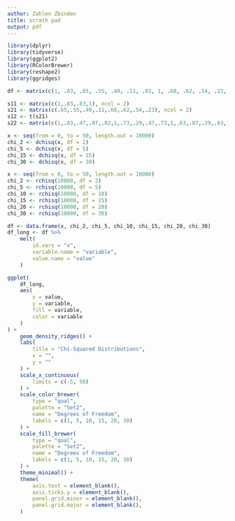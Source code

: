 ```yaml
---
author: Zahlen Zbinden 
title: scrath pad
output: pdf
---
```


```r
library(dplyr)
library(tidyverse)
library(ggplot2)
library(RColorBrewer)
library(reshape2)
library(ggridges)
```

```r
df <- matrix(c(1, .83, .65, .55, .40, .11, .83, 1, .68, .62, .54, .23, .65, .68, 1, .83, .47, .07, .65, .68, 1, .83, .47, .07, .55, .62, .82, 1, .73, .29, .4, .54, .47, .73, 1, .63, .11, .23, .07, .29, .63, 1.0), ncol = 6)
```


```r
s11 <- matrix(c(1,.83,.83,1), ncol = 2)
s21 <- matrix(c(.65,.55,.40,.11,.68,.62,.54,.23), ncol = 2)
s12 <- t(s21)
s22 <- matrix(c(1,.83,.47,.07,.82,1,.73,.29,.47,.73,1,.63,.07,.29,.63,1), ncol = 4)
```

```r
x <- seq(from = 0, to = 50, length.out = 10000)
chi_2 <- dchisq(x, df = 2)
chi_5 <- dchisq(x, df = 5)
chi_15 <- dchisq(x, df = 15)
chi_30 <- dchisq(x, df = 30)
```

```r
x <- seq(from = 0, to = 50, length.out = 10000)
chi_2 <- rchisq(10000, df = 2)
chi_5 <- rchisq(10000, df = 5)
chi_10 <- rchisq(10000, df = 10)
chi_15 <- rchisq(10000, df = 15)
chi_20 <- rchisq(10000, df = 20)
chi_30 <- rchisq(10000, df = 30)
```

```r
df <- data.frame(x, chi_2, chi_5, chi_10, chi_15, chi_20, chi_30)
df_long <- df %>%
    melt(
        id.vars = "x",
        variable.name = "variable",
        value.name = "value"
    )
```

```r
ggplot(
    df_long, 
    aes(
        x = value, 
        y = variable,
        fill = variable, 
        color = variable
    )
) +
    geom_density_ridges() +
    labs(
        title = "Chi-Squared Distributions",
        x = "",
        y = ""
    ) +
    scale_x_continuous(
        limits = c(-5, 50)
    ) +
    scale_color_brewer(
        type = "qual", 
        palette = "Set2", 
        name = "Degrees of Freedom",
        labels = c(1, 5, 10, 15, 20, 30)
    ) +
    scale_fill_brewer(
        type = "qual", 
        palette = "Set2", 
        name = "Degrees of Freedom",
        labels = c(1, 5, 10, 15, 20, 30)
    ) +
    theme_minimal() +
    theme(
        axis.text = element_blank(),
        axis.ticks.y = element_blank(),
        panel.grid.minor = element_blank(),
        panel.grid.major = element_blank(),
    )
    
```
